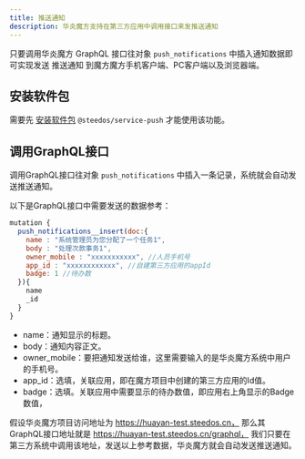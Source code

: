 ```yaml
---
title: 推送通知
description: 华炎魔方支持在第三方应用中调用接口来发推送通知
---
```


只要调用华炎魔方 GraphQL 接口往对象 `push_notifications` 中插入通知数据即可实现发送 推送通知 到魔方魔方手机客户端、PC客户端以及浏览器端。

## 安装软件包 

需要先 [安装软件包](/docs/developer/package#安装) `@steedos/service-push` 才能使用该功能。

## 调用GraphQL接口

调用GraphQL接口往对象 `push_notifications` 中插入一条记录，系统就会自动发送推送通知。

以下是GraphQL接口中需要发送的数据参考：

```js
mutation {
  push_notifications__insert(doc:{ 
    name : "系统管理员为您分配了一个任务1",
    body : "处理次款事务1",
    owner_mobile : "xxxxxxxxxxx", //人员手机号
    app_id : "xxxxxxxxxxxx", //自建第三方应用的appId
    badge: 1 //待办数
  }){
    name
    _id
  }
}
```

- name：通知显示的标题。
- body：通知内容正文。
- owner_mobile：要把通知发送给谁，这里需要输入的是华炎魔方系统中用户的手机号。
- app_id：选填，关联应用，即在魔方项目中创建的第三方应用的Id值。
- badge：选填。关联应用中需要显示的待办数值，即应用右上角显示的Badge数值，

假设华炎魔方项目访问地址为 https://huayan-test.steedos.cn， 那么其GraphQL接口地址就是 https://huayan-test.steedos.cn/graphql， 我们只要在第三方系统中调用该地址，发送以上参考数据，华炎魔方就会自动发送推送通知。
